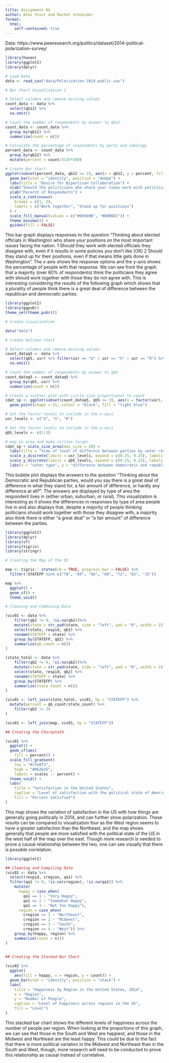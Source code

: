 ```yaml
---
title: Assignment 04
author: Alex Stout and Rachel Schneider
format: 
  html:
    self-contained: true
---
```


Data: https://www.pewresearch.org/politics/dataset/2014-political-polarization-survey/ 

```r
library(haven)
library(ggplot2)
library(dplyr)

# Load Data
data <- read_sav("data/Polarization 2014 public.sav")

# Bar Chart Visualization 1

# Select columns and remove missing values
count_data <- data %>%
  select(qb12) %>%
  na.omit()

# Count the number of respondents by answer to qb12
count_data <- count_data %>%
  group_by(qb12) %>%
  summarize(count = n())

# Calculate the percentage of respondents by party and ideology
percent_data <- count_data %>%
  group_by(qb12) %>%
  mutate(percent = count/3135*100)

# Create bar chart
ggplot(subset(percent_data, qb12 <= 2), aes(x = qb12, y = percent, fill = factor(qb12))) +
  geom_bar(stat = "identity", position = "dodge") +
  labs(title = "Desire for Bipartisan Collaboration") +
  xlab("Should the politicians who share your views work with politicians they disagree with?") +
  ylab("Pecernt of Respondents") +
  scale_x_continuous(
    breaks = c(1, 2),
    labels = c("Work together", "Stand up for positions")
  ) +
  scale_fill_manual(values = c("#00569B", "#80B6D1")) +
  theme_minimal() +
  guides(fill = FALSE)
```
This bar graph displays responses to the question "Thinking about elected officials in Washington who share your positions on the most important issues facing the nation. 1 Should they work with elected officials they disagree with, even if it results in some policies you don’t like [OR] 2	Should they stand up for their positions, even if that means little gets done in Washington". The x-axis shows the response options and the y-axis shows the percentage of people with that response. We can see from the graph that a majority (over 60% of respondents) think the politicians they agree with should work together with those they do not agree with. This is interesting considering the results of the following graph which shows that a plurality of people think there is a great deal of difference between the republican and democratic parties.


```r
library(ggplot2)
library(ggpubr)
theme_set(theme_pubr())

# Create visualization

data("data")

# create balloon chart

# Select columns and remove missing values
count_dataq5 <- data %>%
  select(qb5, usr) %>% filter(usr == "U" | usr == "S" | usr == "R") %>%
  na.omit()

# Count the number of respondents by answer to qb5
count_dataq5 <- count_dataq5 %>%
  group_by(qb5, usr) %>%
  summarize(count = n())

# Create a scatter plot with circle size proportional to count
cdat_sp <- ggplot(subset(count_dataq5, qb5 <= 3), aes(x = factor(usr), y = factor(qb5), size = count)) +
  geom_point(shape = 21, colour = "black", fill = "light blue")

# Set the factor levels to include in the x-axis
usr_levels <- c("U", "S", "R")

# Set the factor levels to include in the y-axis
qb5_levels <- c(1:3)

# map to area and make circles larger
cdat_sp + scale_size_area(max_size = 20) +
  labs(title = "View of level of differnce between parties by voter residential demographic") +
  scale_x_discrete(limits = usr_levels, expand = c(0.25, 0.25), labels = c("urban", "suburban", "rural")) +
  scale_y_discrete(limits = qb5_levels, expand = c(0.25, 0.25), labels = c("a great deal", "a fair amount","hardly any")) +
  labs(x = "voter type", y = "difference between democratic and republican parties")
```
This bubble plot displays the answers to the question "Thinking about the Democratic and Republican parties, would you say there is a great deal of difference in what they stand for, a fair amount of difference, or hardly any difference at all?". The answers are displayed by type of area the respondent lives in (either urban, suburban, or rural). This visualization is interesting as it shows the differences in responses by type of area people live in and also displays that, despite a majority of people thinking politicians should work together with those they disagree with, a majority also think there is either "a great deal" or "a fair amount" of difference between the parties.

```r
library(ggplot2)
library(dplyr)
library(sf)
library(tigris) 
library(stringr)

# Creating the Map of the US

map <- tigris:: states(cb = TRUE, progress_bar = FALSE) %>%
  filter(!STATEFP %in% c("78", "69", "66", "60", "72", "02", "15"))

map %>%
  ggplot() + 
  geom_sf() + 
  theme_void()

# Cleaning and Combining Data

(vis01 <- data %>%
    filter(qb2 != 9, !is.na(qb2))%>%
    mutate(state = str_pad(state, side = "left", pad = "0", width = 2)) %>%
    select(state, respid, qb2) %>%
    rename(STATEFP = state) %>%
    group_by(STATEFP, qb2) %>%
    summarize(qb_count = n())
)

(state_total <- data %>%
    filter(qb2 != 9, !is.na(qb2))%>%
    mutate(state = str_pad(state, side = "left", pad = "0", width = 2)) %>%
    select(state, respid, qb2) %>%
    rename(STATEFP = state) %>%
    group_by(STATEFP) %>%
    summarize(state_count = n())
)

(vis01 <- left_join(state_total, vis01, by = "STATEFP") %>%
  mutate(percent = qb_count/state_count) %>%
    filter(qb2 != 2)
)

(vis01 <- left_join(map, vis01, by = "STATEFP"))

## Creating the Choropleth

(vis01 %>%  
  ggplot() +
  geom_sf(aes( 
    fill = percent)) + 
  scale_fill_gradient(
    low = "#cfe8f3",
    high = "#062635",
    labels = scales :: percent) + 
  theme_void() + 
  labs(
    title = "Satisfaction in the United States",
    caption = "Level of satisfaction with the political state of America",
    fill = "Percent Satisfied")
)

```
This map shows the variation of satisfaction in the US with how things are generally going politically in 2014, and can further show polarization. These results can be compared to visualization four as the West region seems to have a greater satisfaction than the Northeast, and the map shows generally that people are more satisfied with the political state of the US in the west half of the map over the east. Though more research is needed to prove a causal relationship between the two, one can see visually that there is possible correlation.

```r
library(ggplot2)

## Cleaning and Compiling Data
(vis02 <- data %>%
  select(respid, cregion, qa1) %>%
  filter(qa1 != 9, !is.na(cregion), !is.na(qa1)) %>%
    mutate(
      happy = case_when(
        qa1 == 1 ~ "Very Happy",
        qa1 == 2 ~ "Somewhat Happy",
        qa1 == 3 ~ "Not Too Happy"),
      region = case_when(
        cregion == 1 ~ "Northeast",
        cregion == 2 ~ "Midwest",
        cregion == 3 ~ "South",
        cregion == 4 ~ "West")) %>%
    group_by(happy, region) %>%
    summarize(count = n())
)

    
## Creating the Stacked Bar Chart

(vis02 %>%
  ggplot(
    aes(fill = happy, x = region, y = count)) +
  geom_bar(stat = "identity", position = "stack") +
  labs(
    title = "Happiness by Region in the United States, 2014",
    x = "Region",
    y = "Number of People", 
    caption = "Level of happiness across regions in the US",
    fill = "Level")
)


```
This stacked bar chart shows the different levels of happiness across the number of people per region. When looking at the proportions of this graph, we can see that those in the South and West are happiest, and those in the Midwest and Northeast are the least happy. This could be due to the fact that there is more political variation in the Midwest and Northeast than in the South and West, though, more research will need to be conducted to prove this relationship as causal instead of correlative.